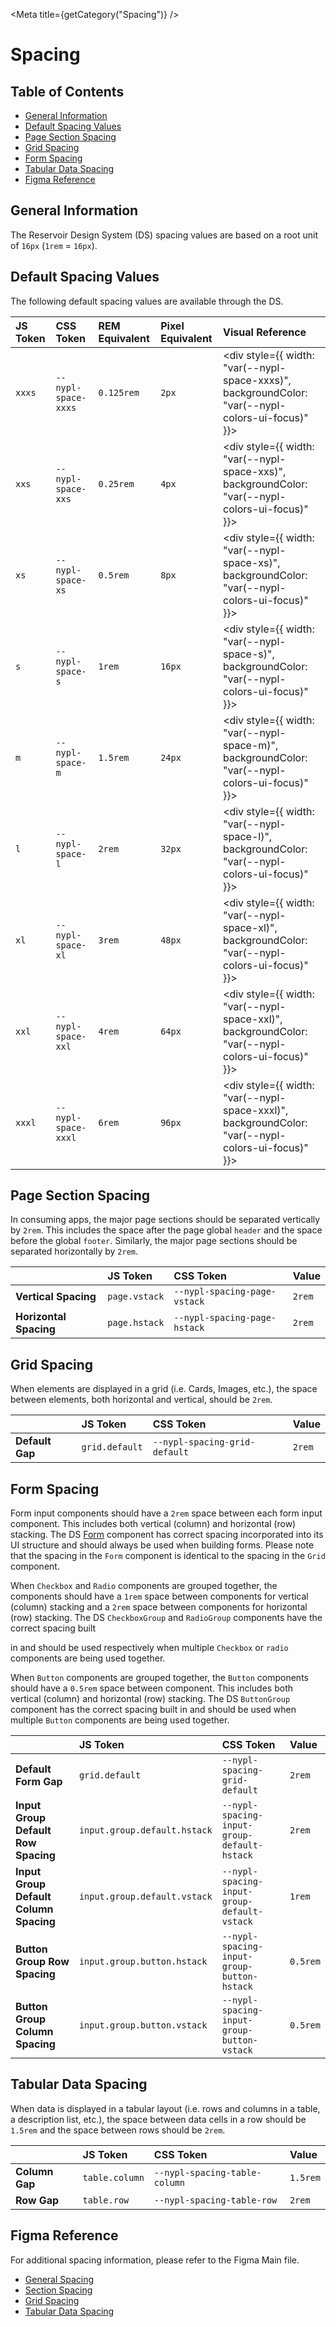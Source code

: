 

<Meta title={getCategory("Spacing")} />

# Spacing

## Table of Contents

- [General Information](#general-information)
- [Default Spacing Values](#default-spacing-values)
- [Page Section Spacing](#page-section-spacing)
- [Grid Spacing](#grid-spacing)
- [Form Spacing](#form-spacing)
- [Tabular Data Spacing](#tabular-data-spacing)
- [Figma Reference](#figma-reference)

## General Information

The Reservoir Design System (DS) spacing values are based on a root unit
of `16px` (`1rem` = `16px`).

## Default Spacing Values

<DSProvider>
The following default spacing values are available through the DS.

| JS Token | CSS Token           | REM Equivalent | Pixel Equivalent | Visual Reference                                                                                              |
| :------- | :------------------ | :------------- | :--------------- | :------------------------------------------------------------------------------------------------------------ |
| `xxxs`   | `--nypl-space-xxxs` | `0.125rem`     | `2px`            | <div style={{ width: "var(--nypl-space-xxxs)", backgroundColor: "var(--nypl-colors-ui-focus)" }}>&nbsp;</div> |
| `xxs`    | `--nypl-space-xxs`  | `0.25rem`      | `4px`            | <div style={{ width: "var(--nypl-space-xxs)", backgroundColor: "var(--nypl-colors-ui-focus)" }}>&nbsp;</div>  |
| `xs`     | `--nypl-space-xs`   | `0.5rem`       | `8px`            | <div style={{ width: "var(--nypl-space-xs)", backgroundColor: "var(--nypl-colors-ui-focus)" }}>&nbsp;</div>   |
| `s`      | `--nypl-space-s`    | `1rem`         | `16px`           | <div style={{ width: "var(--nypl-space-s)", backgroundColor: "var(--nypl-colors-ui-focus)" }}>&nbsp;</div>    |
| `m`      | `--nypl-space-m`    | `1.5rem`       | `24px`           | <div style={{ width: "var(--nypl-space-m)", backgroundColor: "var(--nypl-colors-ui-focus)" }}>&nbsp;</div>    |
| `l`      | `--nypl-space-l`    | `2rem`         | `32px`           | <div style={{ width: "var(--nypl-space-l)", backgroundColor: "var(--nypl-colors-ui-focus)" }}>&nbsp;</div>    |
| `xl`     | `--nypl-space-xl`   | `3rem`         | `48px`           | <div style={{ width: "var(--nypl-space-xl)", backgroundColor: "var(--nypl-colors-ui-focus)" }}>&nbsp;</div>   |
| `xxl`    | `--nypl-space-xxl`  | `4rem`         | `64px`           | <div style={{ width: "var(--nypl-space-xxl)", backgroundColor: "var(--nypl-colors-ui-focus)" }}>&nbsp;</div>  |
| `xxxl`   | `--nypl-space-xxxl` | `6rem`         | `96px`           | <div style={{ width: "var(--nypl-space-xxxl)", backgroundColor: "var(--nypl-colors-ui-focus)" }}>&nbsp;</div> |

</DSProvider>

## Page Section Spacing

In consuming apps, the major page sections should be separated vertically by
`2rem`. This includes the space after the page global `header` and the space
before the global `footer`. Similarly, the major page sections should be
separated horizontally by `2rem`.

|                        | JS Token      | CSS Token                    | Value  |
| :--------------------- | :------------ | :--------------------------- | :----- |
| **Vertical Spacing**   | `page.vstack` | `--nypl-spacing-page-vstack` | `2rem` |
| **Horizontal Spacing** | `page.hstack` | `--nypl-spacing-page-hstack` | `2rem` |

## Grid Spacing

When elements are displayed in a grid (i.e. Cards, Images, etc.), the space
between elements, both horizontal and vertical, should be `2rem`.

|                 | JS Token       | CSS Token                     | Value  |
| :-------------- | :------------- | :---------------------------- | :----- |
| **Default Gap** | `grid.default` | `--nypl-spacing-grid-default` | `2rem` |

## Form Spacing

Form input components should have a `2rem` space between each form input
component. This includes both vertical (column) and horizontal (row) stacking.
The DS [Form](https://nypl.github.io/nypl-design-system/reservoir/v1/?path=/docs/components-form-elements-form--form-with-controls)
component has correct spacing incorporated into its UI structure and should
always be used when building forms. Please note that the spacing in the `Form`
component is identical to the spacing in the `Grid` component.

When `Checkbox` and `Radio` components are grouped together, the components
should have a `1rem` space between components for vertical (column) stacking
and a `2rem` space between components for horizontal (row) stacking. The DS
`CheckboxGroup` and `RadioGroup` components have the correct spacing built

in and should be used respectively when multiple `Checkbox` or `radio`
components are being used together.

When `Button` components are grouped together, the `Button` components should
have a `0.5rem` space between component. This includes both vertical (column)
and horizontal (row) stacking. The DS `ButtonGroup` component has the correct
spacing built in and should be used when multiple `Button` components are being
used together.

|                                        | JS Token                     | CSS Token                                   | Value    |
| :------------------------------------- | :--------------------------- | :------------------------------------------ | :------- |
| **Default Form Gap**                   | `grid.default`               | `--nypl-spacing-grid-default`               | `2rem`   |
| **Input Group Default Row Spacing**    | `input.group.default.hstack` | `--nypl-spacing-input-group-default-hstack` | `2rem`   |
| **Input Group Default Column Spacing** | `input.group.default.vstack` | `--nypl-spacing-input-group-default-vstack` | `1rem`   |
| **Button Group Row Spacing**           | `input.group.button.hstack`  | `--nypl-spacing-input-group-button-hstack`  | `0.5rem` |
| **Button Group Column Spacing**        | `input.group.button.vstack`  | `--nypl-spacing-input-group-button-vstack`  | `0.5rem` |

## Tabular Data Spacing

When data is displayed in a tabular layout (i.e. rows and columns in a table,
a description list, etc.), the space between data cells in a row should be
`1.5rem` and the space between rows should be `2rem`.

|                | JS Token       | CSS Token                     | Value    |
| :------------- | :------------- | :---------------------------- | :------- |
| **Column Gap** | `table.column` | `--nypl-spacing-table-column` | `1.5rem` |
| **Row Gap**    | `table.row`    | `--nypl-spacing-table-row`    | `2rem`   |

## Figma Reference

For additional spacing information, please refer to the Figma Main file.

- [General Spacing](https://www.figma.com/file/qShodlfNCJHb8n03IFyApM/Main?node-id=17249%3A13)
- [Section Spacing](https://www.figma.com/file/qShodlfNCJHb8n03IFyApM/Main?node-id=17185%3A249)
- [Grid Spacing](https://www.figma.com/file/qShodlfNCJHb8n03IFyApM/Main?node-id=17185%3A204)
- [Tabular Data Spacing](https://www.figma.com/file/qShodlfNCJHb8n03IFyApM/?node-id=10734%3A5146)
